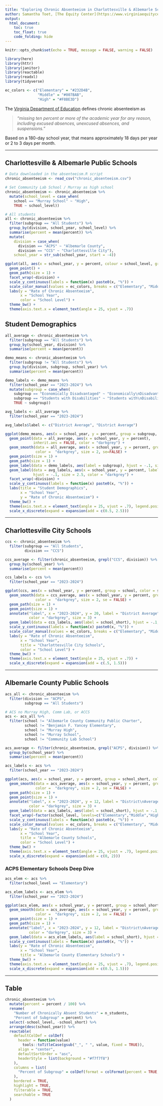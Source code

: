 ```yaml
---
title: "Exploring Chronic Absenteeism in Charlottesville & Albemarle Schools"
author: Samantha Toet, [The Equity Center](https://www.virginiaequitycenter.org/)
output: 
  html_document:
    toc: true
    toc_float: true
    code_folding: hide
---
```


```r
knitr::opts_chunk$set(echo = TRUE, message = FALSE, warning = FALSE)

library(here)
library(httr)
library(janitor)
library(reactable)
library(readxl)
library(tidyverse)

ec_colors <- c("Elementary" = "#232D4B", 
               "Middle" = "#007BAB",
               "High" = "#F8BE3D")

```

The [Virginia Department of Education](https://www.doe.virginia.gov/programs-services/student-services/attendance-school-engagement) defines chronic absenteeism as

> *"missing ten percent or more of the academic year for any reason, including excused absences, unexcused absences, and suspensions."*

Based on a 180-day school year, that means approximately 18 days per year or 2 to 3 days per month.

----------------------------------------------------

## Charlottesville & Albemarle Public Schools 

```r

# Data downloaded in the absenteeism.R script
chronic_absenteeism <- read_csv("chronic_absenteeism.csv")

# Set Community Lab School / Murray as high school
chronic_absenteeism <- chronic_absenteeism %>%
  mutate(school_level = case_when(
    school == "Murray School" ~ "High",
    TRUE ~ school_level))

# All students
all <- chronic_absenteeism %>%
  filter(subgroup == "All Students") %>%
  group_by(division, school_year, school_level) %>%
  summarise(percent = mean(percent)) %>%
  mutate(
    division = case_when(
      division == "ACPS" ~ "Albemarle County", 
      division == "CCS" ~ "Charlottesville City"),
    school_year = str_sub(school_year, start = -4))

ggplot(all, aes(x = school_year, y = percent, colour = school_level, group = school_level)) +
  geom_point() +
  geom_path(size = 1) +
  facet_wrap(~division) +
  scale_y_continuous(labels = function(x) paste0(x, "%")) +
  scale_color_manual(values = ec_colors, breaks = c("Elementary", "Middle", "High")) +
  labs(y = "Rate of Chronic Absenteeism",
       x = "School Year",
       color = "School Level") +
  theme_bw() +
  theme(axis.text.x = element_text(angle = 25, vjust = .7))

```

## Student Demographics

```r

all_average <- chronic_absenteeism %>%
  filter(subgroup == "All Students") %>%
  group_by(school_year, division) %>%
  summarise(percent = mean(percent))

demo_means <- chronic_absenteeism %>% 
  filter(subgroup != "All Students") %>%
  group_by(division, subgroup, school_year) %>%
  summarise(percent = mean(percent))

demo_labels <- demo_means %>%
  filter(school_year == "2023-2024") %>%
  mutate(subgroup = case_when(
    subgroup == "Economically Disadvantaged" ~ "Economically\nDisadvantaged",
    subgroup == "Students with Disabilities" ~ "Students with\nDisabilities",
    TRUE ~ subgroup))

avg_labels <- all_average %>%
  filter(school_year == "2023-2024")

avg_labels$label <- c("District Average", "District Average")

ggplot(demo_means, aes(x = school_year, y = percent, group = subgroup, color = subgroup)) +
  geom_point(data = all_average, aes(x = school_year, y = percent), 
             inherit.aes = FALSE, color = "darkgrey") +
  geom_smooth(data = all_average, aes(x = school_year, y = percent, group = "average"), 
              color =  "darkgrey", size = 2, se=FALSE) +
  geom_point(size = 1) +
  geom_path(size = 1) +
  geom_label(data = demo_labels, aes(label = subgroup), hjust = -.1, size = 2.5) +
  geom_label(data = avg_labels, aes(x = school_year, y = percent, label = label, group = "average"),
             hjust = -.1, size = 2.5, color = "darkgrey") +
  facet_wrap(~division) +
  scale_y_continuous(labels = function(x) paste0(x, "%")) +
  labs(title = "Student Demographics",
       x = "School Year",
       y = "Rate of Chronic Absenteeism") +
  theme_bw() +
  theme(axis.text.x = element_text(angle = 25, vjust = .7), legend.position = "none") +
  scale_x_discrete(expand = expansion(add = c(0.5, 2.5)))

```

------------------------------------------------------------------------


## Charlottesville City Schools

```r

ccs <- chronic_absenteeism %>%
  filter(subgroup == "All Students",
         division == "CCS")

ccs_average <- filter(chronic_absenteeism, grepl("CCS", division)) %>%
  group_by(school_year) %>%
  summarise(percent = mean(percent))

ccs_labels <- ccs %>%
  filter(school_year == "2023-2024")

ggplot(ccs, aes(x = school_year, y = percent, group = school, color = school_level)) +
  geom_smooth(data = ccs_average, aes(x = school_year, y = percent, group = "average"), 
              color =  "darkgrey", size = 2, se = FALSE) +
  geom_path(size = 1) +
  geom_point(size = 1) +
  annotate("label", x = "2023-2024", y = 20, label = "District Average", hjust = -.01, vjust = .5,  
           color = "darkgrey", size = 3) +
  geom_label(data = ccs_labels, aes(label = school_short), hjust = -.1, size = 3) +
  scale_y_continuous(labels = function(x) paste0(x, "%")) +
  scale_color_manual(values = ec_colors, breaks = c("Elementary", "Middle", "High")) +
  labs(y = "Rate of Chronic Absenteeism",
       x = "School Year",
       title = "Charlottesville City Schools",
       color = "School Level") +
  theme_bw() +
  theme(axis.text.x = element_text(angle = 25, vjust = .7)) +
  scale_x_discrete(expand = expansion(add = c(.5, 1.5)))

```

------------------------------------------------------------------------

## Albemarle County Public Schools

```r

acs_all <- chronic_absenteeism %>%
  filter(division == "ACPS",
         subgroup == "All Students")

# ACS no Murray High, Comm Lab, or ACCS
acs <- acs_all %>%
  filter(school != "Albemarle County Community Public Charter",
         school != "Benjamin F. Yancey Elementary",
         school != "Murray High",
         school != "Murray School",
         school != "Community Lab School")

acs_average <- filter(chronic_absenteeism, grepl("ACPS", division)) %>%
  group_by(school_year) %>%
  summarise(percent = mean(percent))

acs_labels <- acs %>%
  filter(school_year == "2023-2024")

ggplot(acs, aes(x = school_year, y = percent, group = school_short, color = school_level)) +
  geom_smooth(data = acs_average, aes(x = school_year, y = percent, group = "average"), 
              color =  "darkgrey", size = 2, se = FALSE) +
  geom_path(size = 1) +
  geom_point(size = 1) +
  annotate("label", x = "2023-2024", y = 12, label = "District\nAverage", hjust = -.01, vjust = -1,  
           color = "darkgrey", size = 3) +
  geom_label(data = acs_labels, aes(label = school_short), hjust = -.1, size = 3) +
  facet_wrap(~factor(school_level, levels=c("Elementary","Middle","High"))) +
  scale_y_continuous(labels = function(x) paste0(x, "%")) +
  scale_color_manual(values = ec_colors, breaks = c("Elementary", "Middle", "High")) +
  labs(y = "Rate of Chronic Absenteeism",
       x = "School Year",
       title = "Albemarle County Schools",
       color = "School Level") +
  theme_bw() +
  theme(axis.text.x = element_text(angle = 25, vjust = .7), legend.position = "none") +
  scale_x_discrete(expand = expansion(add = c(0, 2)))
```

### ACPS Elementary Schools Deep Dive

```r
acs_elem <- acs %>%
  filter(school_level == "Elementary")

acs_elem_labels <- acs_elem %>%
  filter(school_year == "2023-2024")

ggplot(acs_elem, aes(x = school_year, y = percent, group = school_short, color = school_short)) +
  geom_smooth(data = acs_average, aes(x = school_year, y = percent, group = "average"),
              color =  "darkgrey", size = 2, se = FALSE) +
  geom_point(size = 1) +
  geom_path(size = 1) +
  annotate("label", x = "2023-2024", y = 12, label = "District\nAverage", hjust = -.01, vjust = -1,  
           color = "darkgrey", size = 3) +
  geom_label(data = acs_elem_labels, aes(label = school_short), hjust = -.1, size = 2.5) +
  scale_y_continuous(labels = function(x) paste0(x, "%")) +
  labs(y = "Rate of Chronic Absenteeism",
       x = "School Year",
       title = "Albemarle County Elementary Schools") +
  theme_bw() +
  theme(axis.text.x = element_text(angle = 25, vjust = .7), legend.position = "none") +
  scale_x_discrete(expand = expansion(add = c(0.5, 1.5)))

```

------------------------------------------------------------------------


## Table

```r

chronic_absenteeism %>%
  mutate(percent = percent / 100) %>%
  rename(
    "Number of Chronically Absent Students" = n_students,
    "Percent of Subgroup" = percent) %>%
  select(-school_level, -school_short) %>%
  arrange(desc(school_year)) %>%
  reactable(
    defaultColDef = colDef(
      header = function(value)
        tools::toTitleCase(gsub("_", " ", value, fixed = TRUE)),
      align = "center",
      defaultSortOrder = "asc",
      headerStyle = list(background = "#f7f7f8")
    ),
    columns = list(
      "Percent of Subgroup" = colDef(format = colFormat(percent = TRUE, digits = 1))
    ),
    bordered = TRUE,
    highlight = TRUE,
    filterable = TRUE,
    searchable = TRUE
  )

```
